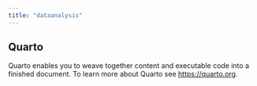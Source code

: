 ```yaml
---
title: "dataanalysis"
---
```


## Quarto

Quarto enables you to weave together content and executable code into a finished document. To learn more about Quarto see <https://quarto.org>.
